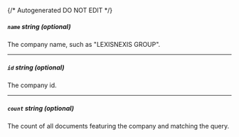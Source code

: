 {/* Autogenerated DO NOT EDIT  */}
##### `name` _string (optional)_
The company name, such as "LEXISNEXIS GROUP".

---
##### `id` _string (optional)_
The company id.

---
##### `count` _string (optional)_
The count of all documents featuring the company and matching the query.


